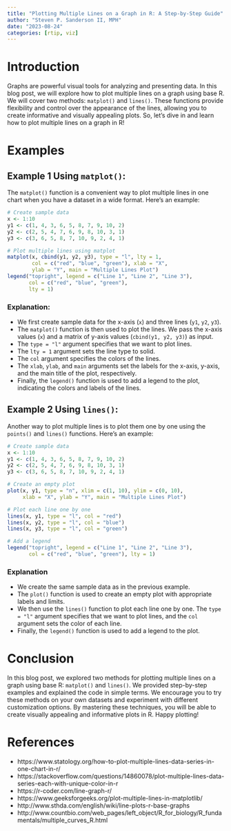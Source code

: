```yaml
---
title: "Plotting Multiple Lines on a Graph in R: A Step-by-Step Guide"
author: "Steven P. Sanderson II, MPH"
date: "2023-08-24"
categories: [rtip, viz]
---
```


# Introduction

Graphs are powerful visual tools for analyzing and presenting data. In this blog post, we will explore how to plot multiple lines on a graph using base R. We will cover two methods: `matplot()` and `lines()`. These functions provide flexibility and control over the appearance of the lines, allowing you to create informative and visually appealing plots. So, let's dive in and learn how to plot multiple lines on a graph in R!

# Examples

## Example 1 Using `matplot()`:

The `matplot()` function is a convenient way to plot multiple lines in one chart when you have a dataset in a wide format. Here's an example:

```r
# Create sample data
x <- 1:10
y1 <- c(1, 4, 3, 6, 5, 8, 7, 9, 10, 2)
y2 <- c(2, 5, 4, 7, 6, 9, 8, 10, 3, 1)
y3 <- c(3, 6, 5, 8, 7, 10, 9, 2, 4, 1)

# Plot multiple lines using matplot
matplot(x, cbind(y1, y2, y3), type = "l", lty = 1, 
        col = c("red", "blue", "green"), xlab = "X", 
        ylab = "Y", main = "Multiple Lines Plot")
legend("topright", legend = c("Line 1", "Line 2", "Line 3"), 
       col = c("red", "blue", "green"), 
       lty = 1)
```

### Explanation:

- We first create sample data for the x-axis (`x`) and three lines (`y1`, `y2`, `y3`).
- The `matplot()` function is then used to plot the lines. We pass the x-axis values (`x`) and a matrix of y-axis values (`cbind(y1, y2, y3)`) as input.
- The `type = "l"` argument specifies that we want to plot lines.
- The `lty = 1` argument sets the line type to solid.
- The `col` argument specifies the colors of the lines.
- The `xlab`, `ylab`, and `main` arguments set the labels for the x-axis, y-axis, and the main title of the plot, respectively.
- Finally, the `legend()` function is used to add a legend to the plot, indicating the colors and labels of the lines.

## Example 2 Using `lines()`:
Another way to plot multiple lines is to plot them one by one using the `points()` and `lines()` functions. Here's an example:

```r
# Create sample data
x <- 1:10
y1 <- c(1, 4, 3, 6, 5, 8, 7, 9, 10, 2)
y2 <- c(2, 5, 4, 7, 6, 9, 8, 10, 3, 1)
y3 <- c(3, 6, 5, 8, 7, 10, 9, 2, 4, 1)

# Create an empty plot
plot(x, y1, type = "n", xlim = c(1, 10), ylim = c(0, 10), 
     xlab = "X", ylab = "Y", main = "Multiple Lines Plot")

# Plot each line one by one
lines(x, y1, type = "l", col = "red")
lines(x, y2, type = "l", col = "blue")
lines(x, y3, type = "l", col = "green")

# Add a legend
legend("topright", legend = c("Line 1", "Line 2", "Line 3"), 
       col = c("red", "blue", "green"), lty = 1)
```

### Explanation

- We create the same sample data as in the previous example.
- The `plot()` function is used to create an empty plot with appropriate labels and limits.
- We then use the `lines()` function to plot each line one by one. The `type = "l"` argument specifies that we want to plot lines, and the `col` argument sets the color of each line.
- Finally, the `legend()` function is used to add a legend to the plot.

# Conclusion

In this blog post, we explored two methods for plotting multiple lines on a graph using base R: `matplot()` and `lines()`. We provided step-by-step examples and explained the code in simple terms. We encourage you to try these methods on your own datasets and experiment with different customization options. By mastering these techniques, you will be able to create visually appealing and informative plots in R. Happy plotting!

# References

- https://www.statology.org/how-to-plot-multiple-lines-data-series-in-one-chart-in-r/
- https://stackoverflow.com/questions/14860078/plot-multiple-lines-data-series-each-with-unique-color-in-r
- https://r-coder.com/line-graph-r/
- https://www.geeksforgeeks.org/plot-multiple-lines-in-matplotlib/
- http://www.sthda.com/english/wiki/line-plots-r-base-graphs
- http://www.countbio.com/web_pages/left_object/R_for_biology/R_fundamentals/multiple_curves_R.html